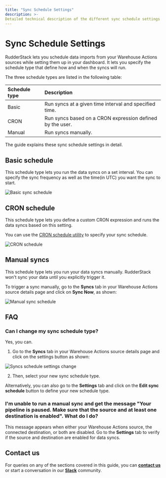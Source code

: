 ```yaml
---
title: "Sync Schedule Settings"
description: >- 
Detailed technical description of the different sync schedule settings for the Warehouse Actions sources.
---
```


# Sync Schedule Settings

RudderStack lets you schedule data imports from your Warehouse Actions sources while setting them up in your dashboard. It lets you specify the schedule type that define how and when the syncs will run.

The three schedule types are listed in the following table:

| Schedule type | Description |
| :--------------| :------------|
| Basic                | Run syncs at a given time interval and specified time. |
| CRON               | Run syncs based on a CRON expression defined by the user. |
| Manual             | Run syncs manually.                                                  |  

The guide explains these sync schedule settings in detail.

## Basic schedule

This schedule type lets you run the data syncs on a set interval. You can specify the sync frequency as well as the time(in UTC) you want the sync to start.

<img src="../../assets/warehouse-actions-sources/sync-schedule-basic.png" alt="Basic sync schedule" />

## CRON schedule

This schedule type lets you define a custom CRON expression and runs the data syncs based on this setting. 

<div class="infoBlock">

You can use the <a href="https://crontab.guru/">CRON schedule utility</a> to specify your sync schedule.
</div>

<img src="../../assets/warehouse-actions-sources/sync-schedule-cron.png" alt="CRON schedule" />

## Manual syncs

This schedule type lets you run your data syncs manually. RudderStack won't sync your data until you explicitly trigger it.

To trigger a sync manually, go to the **Syncs** tab in your Warehouse Actions source details page and click on **Sync Now**, as shown:

<img src="../../assets/warehouse-actions-sources/sync-schedule-manual.png" alt="Manual sync schedule" />

## FAQ

### Can I change my sync schedule type?

Yes, you can. 

1. Go to the **Syncs** tab in your Warehouse Actions source details page and click on the settings button as shown:

<img src="../../assets/warehouse-actions-sources/sync-schedule-settings-change.png" alt="Syncs schedule settings change" />

2. Then, select your new sync schedule type.

Alternatively, you can also go to the **Settings** tab and click on the **Edit sync schedule** button to define your new schedule type.

### I'm unable to run a manual sync and get the message "Your pipeline is paused. Make sure that the source and at least one destination is enabled". What do I do?

This message appears when either your Warehouse Actions source, the connected destination, or both are disabled. Go to the **Settings** tab to verify if the source and destination are enabled for data syncs.

## Contact us

For queries on any of the sections covered in this guide, you can [**contact us**](mailto:%20docs@rudderstack.com) or start a conversation in our [**Slack**](https://rudderstack.com/join-rudderstack-slack-community) community.
